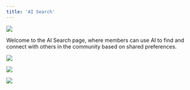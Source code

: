 ```yaml
---
title: 'AI Search'
---
```

![](/images/AI-Search.png)

Welcome to the AI Search page, where members can use AI to find and connect with others in the community based on shared preferences.

![](/images/AI-Search-Toggle.png)

![](/images/AI-Search-Query.png)

![](/images/AI-Search-Query1.png)